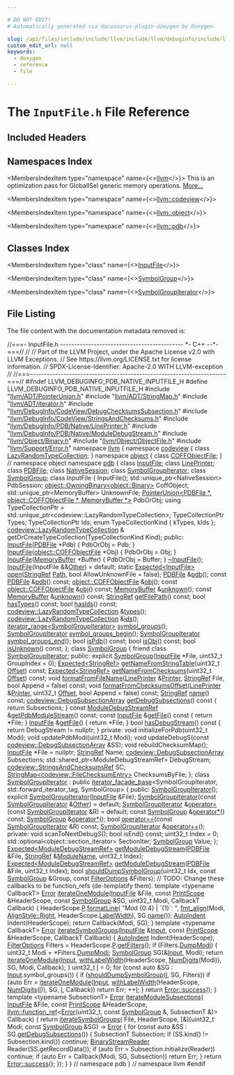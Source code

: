 ```yaml
---

# DO NOT EDIT!
# Automatically generated via docusaurus-plugin-doxygen by Doxygen.

slug: /api/files/include/include/llvm/include/llvm/debuginfo/include/llvm/debuginfo/pdb/include/llvm/debuginfo/pdb/native/inputfile-h
custom_edit_url: null
keywords:
  - doxygen
  - reference
  - file

---
```





# The `InputFile.h` File Reference

<DoxygenPage pluginConfig={pluginConfig}>



## Included Headers

<IncludesList>
<IncludesListItem
  filePath="llvm/ADT/PointerUnion.h"
  permalink="/docs/api/files/include/include/llvm/include/llvm/adt/pointerunion-h"
  isLocal="true" />
<IncludesListItem
  filePath="llvm/ADT/StringMap.h"
  permalink="/docs/api/files/include/include/llvm/include/llvm/adt/stringmap-h"
  isLocal="true" />
<IncludesListItem
  filePath="llvm/ADT/iterator.h"
  permalink="/docs/api/files/include/include/llvm/include/llvm/adt/iterator-h"
  isLocal="true" />
<IncludesListItem
  filePath="llvm/DebugInfo/CodeView/DebugChecksumsSubsection.h"
  permalink="/docs/api/files/include/include/llvm/include/llvm/debuginfo/include/llvm/debuginfo/codeview/debugchecksumssubsection-h"
  isLocal="true" />
<IncludesListItem
  filePath="llvm/DebugInfo/CodeView/StringsAndChecksums.h"
  permalink="/docs/api/files/include/include/llvm/include/llvm/debuginfo/include/llvm/debuginfo/codeview/stringsandchecksums-h"
  isLocal="true" />
<IncludesListItem
  filePath="llvm/DebugInfo/PDB/Native/LinePrinter.h"
  permalink="/docs/api/files/include/include/llvm/include/llvm/debuginfo/include/llvm/debuginfo/pdb/include/llvm/debuginfo/pdb/native/lineprinter-h"
  isLocal="true" />
<IncludesListItem
  filePath="llvm/DebugInfo/PDB/Native/ModuleDebugStream.h"
  permalink="/docs/api/files/include/include/llvm/include/llvm/debuginfo/include/llvm/debuginfo/pdb/include/llvm/debuginfo/pdb/native/moduledebugstream-h"
  isLocal="true" />
<IncludesListItem
  filePath="llvm/Object/Binary.h"
  permalink="/docs/api/files/include/include/llvm/include/llvm/object/binary-h"
  isLocal="true" />
<IncludesListItem
  filePath="llvm/Object/ObjectFile.h"
  permalink="/docs/api/files/include/include/llvm/include/llvm/object/objectfile-h"
  isLocal="true" />
<IncludesListItem
  filePath="llvm/Support/Error.h"
  permalink="/docs/api/files/include/include/llvm/include/llvm/support/error-h"
  isLocal="true" />
</IncludesList>

## Namespaces Index

<MembersIndex>

<MembersIndexItem
  type="namespace"
  name={<><a href="/docs/api/namespaces/llvm">llvm</a></>}>
This is an optimization pass for GlobalISel generic memory operations. <a href="/docs/api/namespaces/llvm/#details">More...</a>
</MembersIndexItem>

<MembersIndexItem
  type="namespace"
  name={<><a href="/docs/api/namespaces/llvm/codeview">llvm::codeview</a></>}>
</MembersIndexItem>

<MembersIndexItem
  type="namespace"
  name={<><a href="/docs/api/namespaces/llvm/object">llvm::object</a></>}>
</MembersIndexItem>

<MembersIndexItem
  type="namespace"
  name={<><a href="/docs/api/namespaces/llvm/pdb">llvm::pdb</a></>}>
</MembersIndexItem>

</MembersIndex>

## Classes Index

<MembersIndex>

<MembersIndexItem
  type="class"
  name={<><a href="/docs/api/classes/llvm/pdb/inputfile">InputFile</a></>}>
</MembersIndexItem>

<MembersIndexItem
  type="class"
  name={<><a href="/docs/api/classes/llvm/pdb/symbolgroup">SymbolGroup</a></>}>
</MembersIndexItem>

<MembersIndexItem
  type="class"
  name={<><a href="/docs/api/classes/llvm/pdb/symbolgroupiterator">SymbolGroupIterator</a></>}>
</MembersIndexItem>

</MembersIndex>


## File Listing

The file content with the documentation metadata removed is:

<ProgramListing>

<Link id="l00001" /><CodeLine lineNumber="1"><Highlight kind="comment">//===- InputFile.h -------------------------------------------- &#42;- C++ --&#42;-===//</Highlight><Highlight kind="normal"></Highlight></CodeLine>
<Link id="l00002" /><CodeLine lineNumber="2"><Highlight kind="normal"></Highlight><Highlight kind="comment">//</Highlight><Highlight kind="normal"></Highlight></CodeLine>
<Link id="l00003" /><CodeLine lineNumber="3"><Highlight kind="normal"></Highlight><Highlight kind="comment">// Part of the LLVM Project, under the Apache License v2.0 with LLVM Exceptions.</Highlight><Highlight kind="normal"></Highlight></CodeLine>
<Link id="l00004" /><CodeLine lineNumber="4"><Highlight kind="normal"></Highlight><Highlight kind="comment">// See https://llvm.org/LICENSE.txt for license information.</Highlight><Highlight kind="normal"></Highlight></CodeLine>
<Link id="l00005" /><CodeLine lineNumber="5"><Highlight kind="normal"></Highlight><Highlight kind="comment">// SPDX-License-Identifier: Apache-2.0 WITH LLVM-exception</Highlight><Highlight kind="normal"></Highlight></CodeLine>
<Link id="l00006" /><CodeLine lineNumber="6"><Highlight kind="normal"></Highlight><Highlight kind="comment">//</Highlight><Highlight kind="normal"></Highlight></CodeLine>
<Link id="l00007" /><CodeLine lineNumber="7"><Highlight kind="normal"></Highlight><Highlight kind="comment">//===----------------------------------------------------------------------===//</Highlight><Highlight kind="normal"></Highlight></CodeLine>
<Link id="l00008" /><CodeLine lineNumber="8"><Highlight kind="normal"></Highlight></CodeLine>
<Link id="l00009" /><CodeLine lineNumber="9"><Highlight kind="normal"></Highlight><Highlight kind="preprocessor">#ifndef LLVM&#95;DEBUGINFO&#95;PDB&#95;NATIVE&#95;INPUTFILE&#95;H</Highlight><Highlight kind="normal"></Highlight></CodeLine>
<Link id="l00010" /><CodeLine lineNumber="10"><Highlight kind="normal"></Highlight><Highlight kind="preprocessor">#define LLVM&#95;DEBUGINFO&#95;PDB&#95;NATIVE&#95;INPUTFILE&#95;H</Highlight><Highlight kind="normal"></Highlight></CodeLine>
<Link id="l00011" /><CodeLine lineNumber="11"><Highlight kind="normal"></Highlight></CodeLine>
<Link id="l00012" /><CodeLine lineNumber="12"><Highlight kind="normal"></Highlight><Highlight kind="preprocessor">#include &quot;<a href="/docs/api/files/include/include/llvm/include/llvm/adt/pointerunion-h">llvm/ADT/PointerUnion.h</a>&quot;</Highlight><Highlight kind="normal"></Highlight></CodeLine>
<Link id="l00013" /><CodeLine lineNumber="13"><Highlight kind="normal"></Highlight><Highlight kind="preprocessor">#include &quot;<a href="/docs/api/files/include/include/llvm/include/llvm/adt/stringmap-h">llvm/ADT/StringMap.h</a>&quot;</Highlight><Highlight kind="normal"></Highlight></CodeLine>
<Link id="l00014" /><CodeLine lineNumber="14"><Highlight kind="normal"></Highlight><Highlight kind="preprocessor">#include &quot;<a href="/docs/api/files/include/include/llvm/include/llvm/adt/iterator-h">llvm/ADT/iterator.h</a>&quot;</Highlight><Highlight kind="normal"></Highlight></CodeLine>
<Link id="l00015" /><CodeLine lineNumber="15"><Highlight kind="normal"></Highlight><Highlight kind="preprocessor">#include &quot;<a href="/docs/api/files/include/include/llvm/include/llvm/debuginfo/include/llvm/debuginfo/codeview/debugchecksumssubsection-h">llvm/DebugInfo/CodeView/DebugChecksumsSubsection.h</a>&quot;</Highlight><Highlight kind="normal"></Highlight></CodeLine>
<Link id="l00016" /><CodeLine lineNumber="16"><Highlight kind="normal"></Highlight><Highlight kind="preprocessor">#include &quot;<a href="/docs/api/files/include/include/llvm/include/llvm/debuginfo/include/llvm/debuginfo/codeview/stringsandchecksums-h">llvm/DebugInfo/CodeView/StringsAndChecksums.h</a>&quot;</Highlight><Highlight kind="normal"></Highlight></CodeLine>
<Link id="l00017" /><CodeLine lineNumber="17"><Highlight kind="normal"></Highlight><Highlight kind="preprocessor">#include &quot;<a href="/docs/api/files/include/include/llvm/include/llvm/debuginfo/include/llvm/debuginfo/pdb/include/llvm/debuginfo/pdb/native/lineprinter-h">llvm/DebugInfo/PDB/Native/LinePrinter.h</a>&quot;</Highlight><Highlight kind="normal"></Highlight></CodeLine>
<Link id="l00018" /><CodeLine lineNumber="18"><Highlight kind="normal"></Highlight><Highlight kind="preprocessor">#include &quot;<a href="/docs/api/files/include/include/llvm/include/llvm/debuginfo/include/llvm/debuginfo/pdb/include/llvm/debuginfo/pdb/native/moduledebugstream-h">llvm/DebugInfo/PDB/Native/ModuleDebugStream.h</a>&quot;</Highlight><Highlight kind="normal"></Highlight></CodeLine>
<Link id="l00019" /><CodeLine lineNumber="19"><Highlight kind="normal"></Highlight><Highlight kind="preprocessor">#include &quot;<a href="/docs/api/files/include/include/llvm/include/llvm/object/binary-h">llvm/Object/Binary.h</a>&quot;</Highlight><Highlight kind="normal"></Highlight></CodeLine>
<Link id="l00020" /><CodeLine lineNumber="20"><Highlight kind="normal"></Highlight><Highlight kind="preprocessor">#include &quot;<a href="/docs/api/files/include/include/llvm/include/llvm/object/objectfile-h">llvm/Object/ObjectFile.h</a>&quot;</Highlight><Highlight kind="normal"></Highlight></CodeLine>
<Link id="l00021" /><CodeLine lineNumber="21"><Highlight kind="normal"></Highlight><Highlight kind="preprocessor">#include &quot;<a href="/docs/api/files/include/include/llvm/include/llvm/support/error-h">llvm/Support/Error.h</a>&quot;</Highlight><Highlight kind="normal"></Highlight></CodeLine>
<Link id="l00022" /><CodeLine lineNumber="22"><Highlight kind="normal"></Highlight></CodeLine>
<Link id="l00023" /><CodeLine lineNumber="23"><Highlight kind="normal"></Highlight><Highlight kind="keyword">namespace </Highlight><Highlight kind="normal"><a href="/docs/api/namespaces/llvm">llvm</a> &#123;</Highlight></CodeLine>
<Link id="l00024" /><CodeLine lineNumber="24"><Highlight kind="normal"></Highlight><Highlight kind="keyword">namespace </Highlight><Highlight kind="normal"><a href="/docs/api/namespaces/llvm/codeview">codeview</a> &#123;</Highlight></CodeLine>
<Link id="l00025" /><CodeLine lineNumber="25"><Highlight kind="normal"></Highlight><Highlight kind="keyword">class </Highlight><Highlight kind="normal"><a href="/docs/api/classes/llvm/codeview/lazyrandomtypecollection">LazyRandomTypeCollection</a>;</Highlight></CodeLine>
<Link id="l00026" /><CodeLine lineNumber="26"><Highlight kind="normal">&#125;</Highlight></CodeLine>
<Link id="l00027" /><CodeLine lineNumber="27"><Highlight kind="normal"></Highlight><Highlight kind="keyword">namespace </Highlight><Highlight kind="normal"><a href="/docs/api/namespaces/llvm/object">object</a> &#123;</Highlight></CodeLine>
<Link id="l00028" /><CodeLine lineNumber="28"><Highlight kind="normal"></Highlight><Highlight kind="keyword">class </Highlight><Highlight kind="normal"><a href="/docs/api/classes/llvm/object/coffobjectfile">COFFObjectFile</a>;</Highlight></CodeLine>
<Link id="l00029" /><CodeLine lineNumber="29"><Highlight kind="normal">&#125; </Highlight><Highlight kind="comment">// namespace object</Highlight><Highlight kind="normal"></Highlight></CodeLine>
<Link id="l00030" /><CodeLine lineNumber="30"><Highlight kind="normal"></Highlight></CodeLine>
<Link id="l00031" /><CodeLine lineNumber="31"><Highlight kind="normal"></Highlight><Highlight kind="keyword">namespace </Highlight><Highlight kind="normal"><a href="/docs/api/namespaces/llvm/pdb">pdb</a> &#123;</Highlight></CodeLine>
<Link id="l00032" /><CodeLine lineNumber="32"><Highlight kind="normal"></Highlight><Highlight kind="keyword">class </Highlight><Highlight kind="normal"><a href="/docs/api/classes/llvm/pdb/inputfile">InputFile</a>;</Highlight></CodeLine>
<Link id="l00033" /><CodeLine lineNumber="33"><Highlight kind="normal"></Highlight><Highlight kind="keyword">class </Highlight><Highlight kind="normal"><a href="/docs/api/classes/llvm/pdb/lineprinter">LinePrinter</a>;</Highlight></CodeLine>
<Link id="l00034" /><CodeLine lineNumber="34"><Highlight kind="normal"></Highlight><Highlight kind="keyword">class </Highlight><Highlight kind="normal"><a href="/docs/api/classes/llvm/pdb/pdbfile">PDBFile</a>;</Highlight></CodeLine>
<Link id="l00035" /><CodeLine lineNumber="35"><Highlight kind="normal"></Highlight><Highlight kind="keyword">class </Highlight><Highlight kind="normal"><a href="/docs/api/classes/llvm/pdb/nativesession">NativeSession</a>;</Highlight></CodeLine>
<Link id="l00036" /><CodeLine lineNumber="36"><Highlight kind="normal"></Highlight><Highlight kind="keyword">class </Highlight><Highlight kind="normal"><a href="/docs/api/classes/llvm/pdb/symbolgroupiterator">SymbolGroupIterator</a>;</Highlight></CodeLine>
<Link id="l00037" /><CodeLine lineNumber="37"><Highlight kind="normal"></Highlight><Highlight kind="keyword">class </Highlight><Highlight kind="normal"><a href="/docs/api/classes/llvm/pdb/symbolgroup">SymbolGroup</a>;</Highlight></CodeLine>
<Link id="l00038" /><CodeLine lineNumber="38"><Highlight kind="normal"></Highlight></CodeLine>
<Link id="l00039" /><CodeLine lineNumber="39" lineLink="/docs/api/classes/llvm/pdb/inputfile"><Highlight kind="normal"></Highlight><Highlight kind="keyword">class </Highlight><Highlight kind="normal">InputFile &#123;</Highlight></CodeLine>
<Link id="l00040" /><CodeLine lineNumber="40"><Highlight kind="normal">  InputFile();</Highlight></CodeLine>
<Link id="l00041" /><CodeLine lineNumber="41"><Highlight kind="normal"></Highlight></CodeLine>
<Link id="l00042" /><CodeLine lineNumber="42"><Highlight kind="normal">  std::unique&#95;ptr&lt;NativeSession&gt; PdbSession;</Highlight></CodeLine>
<Link id="l00043" /><CodeLine lineNumber="43"><Highlight kind="normal">  <a href="/docs/api/classes/llvm/object/owningbinary">object::OwningBinary&lt;object::Binary&gt;</a> CoffObject;</Highlight></CodeLine>
<Link id="l00044" /><CodeLine lineNumber="44"><Highlight kind="normal">  std::unique&#95;ptr&lt;MemoryBuffer&gt; UnknownFile;</Highlight></CodeLine>
<Link id="l00045" /><CodeLine lineNumber="45"><Highlight kind="normal">  <a href="/docs/api/classes/llvm/pointerunion">PointerUnion&lt;PDBFile &#42;, object::COFFObjectFile &#42;, MemoryBuffer &#42;&gt;</a> PdbOrObj;</Highlight></CodeLine>
<Link id="l00046" /><CodeLine lineNumber="46"><Highlight kind="normal"></Highlight></CodeLine>
<Link id="l00047" /><CodeLine lineNumber="47"><Highlight kind="normal">  </Highlight><Highlight kind="keyword">using </Highlight><Highlight kind="normal">TypeCollectionPtr = std::unique&#95;ptr&lt;codeview::LazyRandomTypeCollection&gt;;</Highlight></CodeLine>
<Link id="l00048" /><CodeLine lineNumber="48"><Highlight kind="normal"></Highlight></CodeLine>
<Link id="l00049" /><CodeLine lineNumber="49"><Highlight kind="normal">  TypeCollectionPtr Types;</Highlight></CodeLine>
<Link id="l00050" /><CodeLine lineNumber="50"><Highlight kind="normal">  TypeCollectionPtr Ids;</Highlight></CodeLine>
<Link id="l00051" /><CodeLine lineNumber="51"><Highlight kind="normal"></Highlight></CodeLine>
<Link id="l00052" /><CodeLine lineNumber="52"><Highlight kind="normal">  </Highlight><Highlight kind="keyword">enum</Highlight><Highlight kind="normal"> TypeCollectionKind &#123; kTypes, kIds &#125;;</Highlight></CodeLine>
<Link id="l00053" /><CodeLine lineNumber="53"><Highlight kind="normal">  <a href="/docs/api/classes/llvm/codeview/lazyrandomtypecollection">codeview::LazyRandomTypeCollection</a> &amp;</Highlight></CodeLine>
<Link id="l00054" /><CodeLine lineNumber="54"><Highlight kind="normal">  getOrCreateTypeCollection(TypeCollectionKind Kind);</Highlight></CodeLine>
<Link id="l00055" /><CodeLine lineNumber="55"><Highlight kind="normal"></Highlight></CodeLine>
<Link id="l00056" /><CodeLine lineNumber="56"><Highlight kind="normal"></Highlight><Highlight kind="keyword">public</Highlight><Highlight kind="normal">:</Highlight></CodeLine>
<Link id="l00057" /><CodeLine lineNumber="57" lineLink="/docs/api/classes/llvm/pdb/inputfile/#a7d1296b9df1c11d4a017f99b16a10862"><Highlight kind="normal">  <a href="/docs/api/classes/llvm/pdb/inputfile/#a7d1296b9df1c11d4a017f99b16a10862">InputFile</a>(<a href="/docs/api/classes/llvm/pdb/pdbfile">PDBFile</a> &#42;Pdb) &#123; PdbOrObj = Pdb; &#125;</Highlight></CodeLine>
<Link id="l00058" /><CodeLine lineNumber="58" lineLink="/docs/api/classes/llvm/pdb/inputfile/#ad723fb9af2766365a41bbce279159caf"><Highlight kind="normal">  <a href="/docs/api/classes/llvm/pdb/inputfile/#ad723fb9af2766365a41bbce279159caf">InputFile</a>(<a href="/docs/api/classes/llvm/object/coffobjectfile">object::COFFObjectFile</a> &#42;Obj) &#123; PdbOrObj = Obj; &#125;</Highlight></CodeLine>
<Link id="l00059" /><CodeLine lineNumber="59" lineLink="/docs/api/classes/llvm/pdb/inputfile/#af3cde588b130941587f8e27bf4188f12"><Highlight kind="normal">  <a href="/docs/api/classes/llvm/pdb/inputfile/#af3cde588b130941587f8e27bf4188f12">InputFile</a>(<a href="/docs/api/classes/llvm/memorybuffer">MemoryBuffer</a> &#42;Buffer) &#123; PdbOrObj = Buffer; &#125;</Highlight></CodeLine>
<Link id="l00060" /><CodeLine lineNumber="60" lineLink="/docs/api/classes/llvm/pdb/inputfile/#a184a592debf38e724f5c709e0b8b4eac"><Highlight kind="normal">  <a href="/docs/api/classes/llvm/pdb/inputfile/#a184a592debf38e724f5c709e0b8b4eac">~InputFile</a>();</Highlight></CodeLine>
<Link id="l00061" /><CodeLine lineNumber="61" lineLink="/docs/api/classes/llvm/pdb/inputfile/#a2e5a6480420da3de257320c4154eef41"><Highlight kind="normal">  <a href="/docs/api/classes/llvm/pdb/inputfile/#a2e5a6480420da3de257320c4154eef41">InputFile</a>(InputFile &amp;&amp;<a href="/docs/api/namespaces/llvm/#a9eb4f5b98b70ee4fab9614ed58282c1fa6311ae17c1ee52b36e68aaf4ad066387">Other</a>) = </Highlight><Highlight kind="keywordflow">default</Highlight><Highlight kind="normal">;</Highlight></CodeLine>
<Link id="l00062" /><CodeLine lineNumber="62"><Highlight kind="normal"></Highlight></CodeLine>
<Link id="l00063" /><CodeLine lineNumber="63"><Highlight kind="normal">  </Highlight><Highlight kind="keyword">static</Highlight><Highlight kind="normal"> <a href="/docs/api/classes/llvm/expected">Expected&lt;InputFile&gt;</a> <a href="/docs/api/classes/llvm/pdb/inputfile/#a7b4528e86b5fa28d9fd927aa31a8fcd2">open</a>(<a href="/docs/api/classes/llvm/stringref">StringRef</a> <a href="/docs/api/namespaces/llvm/pdb/#ac10322dc19a928c2dbb83ec9689dc23caac70412e939d72a9234cdebb1af5867b">Path</a>,</Highlight></CodeLine>
<Link id="l00064" /><CodeLine lineNumber="64"><Highlight kind="normal">                                  </Highlight><Highlight kind="keywordtype">bool</Highlight><Highlight kind="normal"> AllowUnknownFile = </Highlight><Highlight kind="keyword">false</Highlight><Highlight kind="normal">);</Highlight></CodeLine>
<Link id="l00065" /><CodeLine lineNumber="65"><Highlight kind="normal"></Highlight></CodeLine>
<Link id="l00066" /><CodeLine lineNumber="66"><Highlight kind="normal">  <a href="/docs/api/classes/llvm/pdb/pdbfile">PDBFile</a> &amp;<a href="/docs/api/classes/llvm/pdb/inputfile/#ac26eb81073cbc59d73e7f84c5e2c2098">pdb</a>();</Highlight></CodeLine>
<Link id="l00067" /><CodeLine lineNumber="67"><Highlight kind="normal">  </Highlight><Highlight kind="keyword">const</Highlight><Highlight kind="normal"> <a href="/docs/api/classes/llvm/pdb/pdbfile">PDBFile</a> &amp;<a href="/docs/api/classes/llvm/pdb/inputfile/#ac26eb81073cbc59d73e7f84c5e2c2098">pdb</a>() </Highlight><Highlight kind="keyword">const</Highlight><Highlight kind="normal">;</Highlight></CodeLine>
<Link id="l00068" /><CodeLine lineNumber="68"><Highlight kind="normal">  <a href="/docs/api/classes/llvm/object/coffobjectfile">object::COFFObjectFile</a> &amp;<a href="/docs/api/classes/llvm/pdb/inputfile/#af6c5e8171a2188f3a99acf2165e176b7">obj</a>();</Highlight></CodeLine>
<Link id="l00069" /><CodeLine lineNumber="69"><Highlight kind="normal">  </Highlight><Highlight kind="keyword">const</Highlight><Highlight kind="normal"> <a href="/docs/api/classes/llvm/object/coffobjectfile">object::COFFObjectFile</a> &amp;<a href="/docs/api/classes/llvm/pdb/inputfile/#af6c5e8171a2188f3a99acf2165e176b7">obj</a>() </Highlight><Highlight kind="keyword">const</Highlight><Highlight kind="normal">;</Highlight></CodeLine>
<Link id="l00070" /><CodeLine lineNumber="70"><Highlight kind="normal">  <a href="/docs/api/classes/llvm/memorybuffer">MemoryBuffer</a> &amp;<a href="/docs/api/classes/llvm/pdb/inputfile/#a10ae4c10e18575b11d8642d8f8c7e7d3">unknown</a>();</Highlight></CodeLine>
<Link id="l00071" /><CodeLine lineNumber="71"><Highlight kind="normal">  </Highlight><Highlight kind="keyword">const</Highlight><Highlight kind="normal"> <a href="/docs/api/classes/llvm/memorybuffer">MemoryBuffer</a> &amp;<a href="/docs/api/classes/llvm/pdb/inputfile/#a10ae4c10e18575b11d8642d8f8c7e7d3">unknown</a>() </Highlight><Highlight kind="keyword">const</Highlight><Highlight kind="normal">;</Highlight></CodeLine>
<Link id="l00072" /><CodeLine lineNumber="72"><Highlight kind="normal"></Highlight></CodeLine>
<Link id="l00073" /><CodeLine lineNumber="73"><Highlight kind="normal">  <a href="/docs/api/classes/llvm/stringref">StringRef</a> <a href="/docs/api/classes/llvm/pdb/inputfile/#a60467929ca4e3dfc265b6c462adbd83c">getFilePath</a>() </Highlight><Highlight kind="keyword">const</Highlight><Highlight kind="normal">;</Highlight></CodeLine>
<Link id="l00074" /><CodeLine lineNumber="74"><Highlight kind="normal"></Highlight></CodeLine>
<Link id="l00075" /><CodeLine lineNumber="75"><Highlight kind="normal">  </Highlight><Highlight kind="keywordtype">bool</Highlight><Highlight kind="normal"> <a href="/docs/api/classes/llvm/pdb/inputfile/#ae28e8accd8d7e3b0572dc324db8116c7">hasTypes</a>() </Highlight><Highlight kind="keyword">const</Highlight><Highlight kind="normal">;</Highlight></CodeLine>
<Link id="l00076" /><CodeLine lineNumber="76"><Highlight kind="normal">  </Highlight><Highlight kind="keywordtype">bool</Highlight><Highlight kind="normal"> <a href="/docs/api/classes/llvm/pdb/inputfile/#a0225a0fbfa88f6496bed3ad2fab6ccc5">hasIds</a>() </Highlight><Highlight kind="keyword">const</Highlight><Highlight kind="normal">;</Highlight></CodeLine>
<Link id="l00077" /><CodeLine lineNumber="77"><Highlight kind="normal"></Highlight></CodeLine>
<Link id="l00078" /><CodeLine lineNumber="78"><Highlight kind="normal">  <a href="/docs/api/classes/llvm/codeview/lazyrandomtypecollection">codeview::LazyRandomTypeCollection</a> &amp;<a href="/docs/api/classes/llvm/pdb/inputfile/#a6ef1d748244e523f0b1d8f8cc773b682">types</a>();</Highlight></CodeLine>
<Link id="l00079" /><CodeLine lineNumber="79"><Highlight kind="normal">  <a href="/docs/api/classes/llvm/codeview/lazyrandomtypecollection">codeview::LazyRandomTypeCollection</a> &amp;<a href="/docs/api/classes/llvm/pdb/inputfile/#aeb627366fe37459bfc080139f5f456ca">ids</a>();</Highlight></CodeLine>
<Link id="l00080" /><CodeLine lineNumber="80"><Highlight kind="normal"></Highlight></CodeLine>
<Link id="l00081" /><CodeLine lineNumber="81"><Highlight kind="normal">  <a href="/docs/api/classes/llvm/iterator-range">iterator&#95;range&lt;SymbolGroupIterator&gt;</a> <a href="/docs/api/classes/llvm/pdb/inputfile/#a269718808ab8194dba480030c91b2bec">symbol&#95;groups</a>();</Highlight></CodeLine>
<Link id="l00082" /><CodeLine lineNumber="82"><Highlight kind="normal">  <a href="/docs/api/classes/llvm/pdb/symbolgroupiterator">SymbolGroupIterator</a> <a href="/docs/api/classes/llvm/pdb/inputfile/#a1959dd37c201eb556a08e90f721c2b94">symbol&#95;groups&#95;begin</a>();</Highlight></CodeLine>
<Link id="l00083" /><CodeLine lineNumber="83"><Highlight kind="normal">  <a href="/docs/api/classes/llvm/pdb/symbolgroupiterator">SymbolGroupIterator</a> <a href="/docs/api/classes/llvm/pdb/inputfile/#a92382cd0585c36bba6489ac6e87ede9e">symbol&#95;groups&#95;end</a>();</Highlight></CodeLine>
<Link id="l00084" /><CodeLine lineNumber="84"><Highlight kind="normal"></Highlight></CodeLine>
<Link id="l00085" /><CodeLine lineNumber="85"><Highlight kind="normal">  </Highlight><Highlight kind="keywordtype">bool</Highlight><Highlight kind="normal"> <a href="/docs/api/classes/llvm/pdb/inputfile/#afb61ce43ce867fa926f858bd2186b8d4">isPdb</a>() </Highlight><Highlight kind="keyword">const</Highlight><Highlight kind="normal">;</Highlight></CodeLine>
<Link id="l00086" /><CodeLine lineNumber="86"><Highlight kind="normal">  </Highlight><Highlight kind="keywordtype">bool</Highlight><Highlight kind="normal"> <a href="/docs/api/classes/llvm/pdb/inputfile/#af7bba3b48f4993b2cfa2b7bdc885c018">isObj</a>() </Highlight><Highlight kind="keyword">const</Highlight><Highlight kind="normal">;</Highlight></CodeLine>
<Link id="l00087" /><CodeLine lineNumber="87"><Highlight kind="normal">  </Highlight><Highlight kind="keywordtype">bool</Highlight><Highlight kind="normal"> <a href="/docs/api/classes/llvm/pdb/inputfile/#ac19b8da1d109d33d580958f5ced4e21e">isUnknown</a>() </Highlight><Highlight kind="keyword">const</Highlight><Highlight kind="normal">;</Highlight></CodeLine>
<Link id="l00088" /><CodeLine lineNumber="88"><Highlight kind="normal">&#125;;</Highlight></CodeLine>
<Link id="l00089" /><CodeLine lineNumber="89"><Highlight kind="normal"></Highlight></CodeLine>
<Link id="l00090" /><CodeLine lineNumber="90" lineLink="/docs/api/classes/llvm/pdb/symbolgroup"><Highlight kind="normal"></Highlight><Highlight kind="keyword">class </Highlight><Highlight kind="normal"><a href="/docs/api/classes/llvm/pdb/symbolgroup/#a5300c6cf878888b6813adb2ca920f16a">SymbolGroup</a> &#123;</Highlight></CodeLine>
<Link id="l00091" /><CodeLine lineNumber="91" lineLink="/docs/api/classes/llvm/pdb/symbolgroup/#aa0b9d665e343bc839dab14961670fcc1"><Highlight kind="normal">  </Highlight><Highlight kind="keyword">friend</Highlight><Highlight kind="normal"> </Highlight><Highlight kind="keyword">class </Highlight><Highlight kind="normal"><a href="/docs/api/classes/llvm/pdb/symbolgroup/#aa0b9d665e343bc839dab14961670fcc1">SymbolGroupIterator</a>;</Highlight></CodeLine>
<Link id="l00092" /><CodeLine lineNumber="92"><Highlight kind="normal"></Highlight></CodeLine>
<Link id="l00093" /><CodeLine lineNumber="93"><Highlight kind="normal"></Highlight><Highlight kind="keyword">public</Highlight><Highlight kind="normal">:</Highlight></CodeLine>
<Link id="l00094" /><CodeLine lineNumber="94"><Highlight kind="normal">  </Highlight><Highlight kind="keyword">explicit</Highlight><Highlight kind="normal"> <a href="/docs/api/classes/llvm/pdb/symbolgroup/#a5300c6cf878888b6813adb2ca920f16a">SymbolGroup</a>(<a href="/docs/api/classes/llvm/pdb/inputfile">InputFile</a> &#42;File, uint32&#95;t GroupIndex = 0);</Highlight></CodeLine>
<Link id="l00095" /><CodeLine lineNumber="95"><Highlight kind="normal"></Highlight></CodeLine>
<Link id="l00096" /><CodeLine lineNumber="96"><Highlight kind="normal">  <a href="/docs/api/classes/llvm/expected">Expected&lt;StringRef&gt;</a> <a href="/docs/api/classes/llvm/pdb/symbolgroup/#a0c7171b4a0944eaf0da965d365dc0b43">getNameFromStringTable</a>(uint32&#95;t <a href="/docs/api/namespaces/llvm/pdb/#ac10322dc19a928c2dbb83ec9689dc23cadfd0a82c4bf37b1e90b690a22a20692e">Offset</a>) </Highlight><Highlight kind="keyword">const</Highlight><Highlight kind="normal">;</Highlight></CodeLine>
<Link id="l00097" /><CodeLine lineNumber="97"><Highlight kind="normal">  <a href="/docs/api/classes/llvm/expected">Expected&lt;StringRef&gt;</a> <a href="/docs/api/classes/llvm/pdb/symbolgroup/#a0641914d4272ec2c53ccc4a803f55cbe">getNameFromChecksums</a>(uint32&#95;t <a href="/docs/api/namespaces/llvm/pdb/#ac10322dc19a928c2dbb83ec9689dc23cadfd0a82c4bf37b1e90b690a22a20692e">Offset</a>) </Highlight><Highlight kind="keyword">const</Highlight><Highlight kind="normal">;</Highlight></CodeLine>
<Link id="l00098" /><CodeLine lineNumber="98"><Highlight kind="normal"></Highlight></CodeLine>
<Link id="l00099" /><CodeLine lineNumber="99"><Highlight kind="normal">  </Highlight><Highlight kind="keywordtype">void</Highlight><Highlight kind="normal"> <a href="/docs/api/classes/llvm/pdb/symbolgroup/#a6eff6e72f9b8cf2cdc35119572635103">formatFromFileName</a>(<a href="/docs/api/classes/llvm/pdb/lineprinter">LinePrinter</a> &amp;<a href="/docs/api/files/lib/lib/target/lib/target/directx/dxilprettyprinter-cpp/#aa60cf1897c36e79b878a6f3c6300cfba">Printer</a>, <a href="/docs/api/classes/llvm/stringref">StringRef</a> File,</Highlight></CodeLine>
<Link id="l00100" /><CodeLine lineNumber="100"><Highlight kind="normal">                          </Highlight><Highlight kind="keywordtype">bool</Highlight><Highlight kind="normal"> Append = </Highlight><Highlight kind="keyword">false</Highlight><Highlight kind="normal">) </Highlight><Highlight kind="keyword">const</Highlight><Highlight kind="normal">;</Highlight></CodeLine>
<Link id="l00101" /><CodeLine lineNumber="101"><Highlight kind="normal"></Highlight></CodeLine>
<Link id="l00102" /><CodeLine lineNumber="102"><Highlight kind="normal">  </Highlight><Highlight kind="keywordtype">void</Highlight><Highlight kind="normal"> <a href="/docs/api/classes/llvm/pdb/symbolgroup/#aa42da7db0106042194a64a1b57f07951">formatFromChecksumsOffset</a>(<a href="/docs/api/classes/llvm/pdb/lineprinter">LinePrinter</a> &amp;<a href="/docs/api/files/lib/lib/target/lib/target/directx/dxilprettyprinter-cpp/#aa60cf1897c36e79b878a6f3c6300cfba">Printer</a>, uint32&#95;t <a href="/docs/api/namespaces/llvm/pdb/#ac10322dc19a928c2dbb83ec9689dc23cadfd0a82c4bf37b1e90b690a22a20692e">Offset</a>,</Highlight></CodeLine>
<Link id="l00103" /><CodeLine lineNumber="103"><Highlight kind="normal">                                 </Highlight><Highlight kind="keywordtype">bool</Highlight><Highlight kind="normal"> Append = </Highlight><Highlight kind="keyword">false</Highlight><Highlight kind="normal">) </Highlight><Highlight kind="keyword">const</Highlight><Highlight kind="normal">;</Highlight></CodeLine>
<Link id="l00104" /><CodeLine lineNumber="104"><Highlight kind="normal"></Highlight></CodeLine>
<Link id="l00105" /><CodeLine lineNumber="105"><Highlight kind="normal">  <a href="/docs/api/classes/llvm/stringref">StringRef</a> <a href="/docs/api/classes/llvm/pdb/symbolgroup/#ab35a850efe7a3bbe7e99679d25ac87ce">name</a>() </Highlight><Highlight kind="keyword">const</Highlight><Highlight kind="normal">;</Highlight></CodeLine>
<Link id="l00106" /><CodeLine lineNumber="106"><Highlight kind="normal"></Highlight></CodeLine>
<Link id="l00107" /><CodeLine lineNumber="107" lineLink="/docs/api/classes/llvm/pdb/symbolgroup/#ab0053c819c74f9d1e514d835b32616a2"><Highlight kind="normal">  <a href="/docs/api/namespaces/llvm/codeview/#ab0c1338d371f280ddd1865282e972fd8">codeview::DebugSubsectionArray</a> <a href="/docs/api/classes/llvm/pdb/symbolgroup/#ab0053c819c74f9d1e514d835b32616a2">getDebugSubsections</a>()</Highlight><Highlight kind="keyword"> const </Highlight><Highlight kind="normal">&#123;</Highlight></CodeLine>
<Link id="l00108" /><CodeLine lineNumber="108"><Highlight kind="normal">    </Highlight><Highlight kind="keywordflow">return</Highlight><Highlight kind="normal"> Subsections;</Highlight></CodeLine>
<Link id="l00109" /><CodeLine lineNumber="109"><Highlight kind="normal">  &#125;</Highlight></CodeLine>
<Link id="l00110" /><CodeLine lineNumber="110"><Highlight kind="normal">  </Highlight><Highlight kind="keyword">const</Highlight><Highlight kind="normal"> <a href="/docs/api/classes/llvm/pdb/moduledebugstreamref">ModuleDebugStreamRef</a> &amp;<a href="/docs/api/classes/llvm/pdb/symbolgroup/#a97e56229aef83963caeb273dd134913e">getPdbModuleStream</a>() </Highlight><Highlight kind="keyword">const</Highlight><Highlight kind="normal">;</Highlight></CodeLine>
<Link id="l00111" /><CodeLine lineNumber="111"><Highlight kind="normal"></Highlight></CodeLine>
<Link id="l00112" /><CodeLine lineNumber="112" lineLink="/docs/api/classes/llvm/pdb/symbolgroup/#adb5d764ddf6f87669ba53528ab3e58a1"><Highlight kind="normal">  </Highlight><Highlight kind="keyword">const</Highlight><Highlight kind="normal"> <a href="/docs/api/classes/llvm/pdb/inputfile">InputFile</a> &amp;<a href="/docs/api/classes/llvm/pdb/symbolgroup/#adb5d764ddf6f87669ba53528ab3e58a1">getFile</a>()</Highlight><Highlight kind="keyword"> const </Highlight><Highlight kind="normal">&#123; </Highlight><Highlight kind="keywordflow">return</Highlight><Highlight kind="normal"> &#42;File; &#125;</Highlight></CodeLine>
<Link id="l00113" /><CodeLine lineNumber="113" lineLink="/docs/api/classes/llvm/pdb/symbolgroup/#af555f11f447819363551641487134c77"><Highlight kind="normal">  <a href="/docs/api/classes/llvm/pdb/inputfile">InputFile</a> &amp;<a href="/docs/api/classes/llvm/pdb/symbolgroup/#af555f11f447819363551641487134c77">getFile</a>() &#123; </Highlight><Highlight kind="keywordflow">return</Highlight><Highlight kind="normal"> &#42;File; &#125;</Highlight></CodeLine>
<Link id="l00114" /><CodeLine lineNumber="114"><Highlight kind="normal"></Highlight></CodeLine>
<Link id="l00115" /><CodeLine lineNumber="115" lineLink="/docs/api/classes/llvm/pdb/symbolgroup/#ac0894c2654afea2f0d1e12d6feb531ff"><Highlight kind="normal">  </Highlight><Highlight kind="keywordtype">bool</Highlight><Highlight kind="normal"> <a href="/docs/api/classes/llvm/pdb/symbolgroup/#ac0894c2654afea2f0d1e12d6feb531ff">hasDebugStream</a>()</Highlight><Highlight kind="keyword"> const </Highlight><Highlight kind="normal">&#123; </Highlight><Highlight kind="keywordflow">return</Highlight><Highlight kind="normal"> DebugStream != </Highlight><Highlight kind="keyword">nullptr</Highlight><Highlight kind="normal">; &#125;</Highlight></CodeLine>
<Link id="l00116" /><CodeLine lineNumber="116"><Highlight kind="normal"></Highlight></CodeLine>
<Link id="l00117" /><CodeLine lineNumber="117"><Highlight kind="normal"></Highlight><Highlight kind="keyword">private</Highlight><Highlight kind="normal">:</Highlight></CodeLine>
<Link id="l00118" /><CodeLine lineNumber="118"><Highlight kind="normal">  </Highlight><Highlight kind="keywordtype">void</Highlight><Highlight kind="normal"> initializeForPdb(uint32&#95;t Modi);</Highlight></CodeLine>
<Link id="l00119" /><CodeLine lineNumber="119"><Highlight kind="normal">  </Highlight><Highlight kind="keywordtype">void</Highlight><Highlight kind="normal"> updatePdbModi(uint32&#95;t Modi);</Highlight></CodeLine>
<Link id="l00120" /><CodeLine lineNumber="120"><Highlight kind="normal">  </Highlight><Highlight kind="keywordtype">void</Highlight><Highlight kind="normal"> updateDebugS(</Highlight><Highlight kind="keyword">const</Highlight><Highlight kind="normal"> <a href="/docs/api/namespaces/llvm/codeview/#ab0c1338d371f280ddd1865282e972fd8">codeview::DebugSubsectionArray</a> &amp;SS);</Highlight></CodeLine>
<Link id="l00121" /><CodeLine lineNumber="121"><Highlight kind="normal"></Highlight></CodeLine>
<Link id="l00122" /><CodeLine lineNumber="122"><Highlight kind="normal">  </Highlight><Highlight kind="keywordtype">void</Highlight><Highlight kind="normal"> rebuildChecksumMap();</Highlight></CodeLine>
<Link id="l00123" /><CodeLine lineNumber="123"><Highlight kind="normal">  <a href="/docs/api/classes/llvm/pdb/inputfile">InputFile</a> &#42;File = </Highlight><Highlight kind="keyword">nullptr</Highlight><Highlight kind="normal">;</Highlight></CodeLine>
<Link id="l00124" /><CodeLine lineNumber="124"><Highlight kind="normal">  <a href="/docs/api/classes/llvm/stringref">StringRef</a> Name;</Highlight></CodeLine>
<Link id="l00125" /><CodeLine lineNumber="125"><Highlight kind="normal">  <a href="/docs/api/namespaces/llvm/codeview/#ab0c1338d371f280ddd1865282e972fd8">codeview::DebugSubsectionArray</a> Subsections;</Highlight></CodeLine>
<Link id="l00126" /><CodeLine lineNumber="126"><Highlight kind="normal">  std::shared&#95;ptr&lt;ModuleDebugStreamRef&gt; DebugStream;</Highlight></CodeLine>
<Link id="l00127" /><CodeLine lineNumber="127"><Highlight kind="normal">  <a href="/docs/api/classes/llvm/codeview/stringsandchecksumsref">codeview::StringsAndChecksumsRef</a> SC;</Highlight></CodeLine>
<Link id="l00128" /><CodeLine lineNumber="128"><Highlight kind="normal">  <a href="/docs/api/classes/llvm/stringmap">StringMap&lt;codeview::FileChecksumEntry&gt;</a> ChecksumsByFile;</Highlight></CodeLine>
<Link id="l00129" /><CodeLine lineNumber="129"><Highlight kind="normal">&#125;;</Highlight></CodeLine>
<Link id="l00130" /><CodeLine lineNumber="130"><Highlight kind="normal"></Highlight></CodeLine>
<Link id="l00131" /><CodeLine lineNumber="131" lineLink="/docs/api/classes/llvm/pdb/symbolgroupiterator"><Highlight kind="normal"></Highlight><Highlight kind="keyword">class </Highlight><Highlight kind="normal"><a href="/docs/api/classes/llvm/pdb/symbolgroupiterator/#a873b83643c6959e5493605b972b90f38">SymbolGroupIterator</a></Highlight></CodeLine>
<Link id="l00132" /><CodeLine lineNumber="132"><Highlight kind="normal">    : </Highlight><Highlight kind="keyword">public</Highlight><Highlight kind="normal"> <a href="/docs/api/classes/llvm/iterator-facade-base">iterator&#95;facade&#95;base</a>&lt;SymbolGroupIterator,</Highlight></CodeLine>
<Link id="l00133" /><CodeLine lineNumber="133"><Highlight kind="normal">                                  std::forward&#95;iterator&#95;tag, SymbolGroup&gt; &#123;</Highlight></CodeLine>
<Link id="l00134" /><CodeLine lineNumber="134"><Highlight kind="normal"></Highlight><Highlight kind="keyword">public</Highlight><Highlight kind="normal">:</Highlight></CodeLine>
<Link id="l00135" /><CodeLine lineNumber="135"><Highlight kind="normal">  <a href="/docs/api/classes/llvm/pdb/symbolgroupiterator/#a873b83643c6959e5493605b972b90f38">SymbolGroupIterator</a>();</Highlight></CodeLine>
<Link id="l00136" /><CodeLine lineNumber="136"><Highlight kind="normal">  </Highlight><Highlight kind="keyword">explicit</Highlight><Highlight kind="normal"> <a href="/docs/api/classes/llvm/pdb/symbolgroupiterator/#a873b83643c6959e5493605b972b90f38">SymbolGroupIterator</a>(<a href="/docs/api/classes/llvm/pdb/inputfile">InputFile</a> &amp;File);</Highlight></CodeLine>
<Link id="l00137" /><CodeLine lineNumber="137" lineLink="/docs/api/classes/llvm/pdb/symbolgroupiterator/#a6a4db838e815fd2680f148dc4a45c636"><Highlight kind="normal">  <a href="/docs/api/classes/llvm/pdb/symbolgroupiterator/#a6a4db838e815fd2680f148dc4a45c636">SymbolGroupIterator</a>(</Highlight><Highlight kind="keyword">const</Highlight><Highlight kind="normal"> <a href="/docs/api/classes/llvm/pdb/symbolgroupiterator/#a873b83643c6959e5493605b972b90f38">SymbolGroupIterator</a> &amp;<a href="/docs/api/namespaces/llvm/#a9eb4f5b98b70ee4fab9614ed58282c1fa6311ae17c1ee52b36e68aaf4ad066387">Other</a>) = </Highlight><Highlight kind="keywordflow">default</Highlight><Highlight kind="normal">;</Highlight></CodeLine>
<Link id="l00138" /><CodeLine lineNumber="138" lineLink="/docs/api/classes/llvm/pdb/symbolgroupiterator/#a7e335444f72184a22ca23d754caf38da"><Highlight kind="normal">  <a href="/docs/api/classes/llvm/pdb/symbolgroupiterator/#a873b83643c6959e5493605b972b90f38">SymbolGroupIterator</a> &amp;<a href="/docs/api/classes/llvm/pdb/symbolgroupiterator/#a7e335444f72184a22ca23d754caf38da">operator=</a>(</Highlight><Highlight kind="keyword">const</Highlight><Highlight kind="normal"> <a href="/docs/api/classes/llvm/pdb/symbolgroupiterator/#a873b83643c6959e5493605b972b90f38">SymbolGroupIterator</a> &amp;R) = </Highlight><Highlight kind="keywordflow">default</Highlight><Highlight kind="normal">;</Highlight></CodeLine>
<Link id="l00139" /><CodeLine lineNumber="139"><Highlight kind="normal"></Highlight></CodeLine>
<Link id="l00140" /><CodeLine lineNumber="140"><Highlight kind="normal">  </Highlight><Highlight kind="keyword">const</Highlight><Highlight kind="normal"> <a href="/docs/api/classes/llvm/pdb/symbolgroup">SymbolGroup</a> &amp;<a href="/docs/api/classes/llvm/pdb/symbolgroupiterator/#a6bf51196b113c3607cdcf2039fdd9b53">operator&#42;</a>() </Highlight><Highlight kind="keyword">const</Highlight><Highlight kind="normal">;</Highlight></CodeLine>
<Link id="l00141" /><CodeLine lineNumber="141"><Highlight kind="normal">  <a href="/docs/api/classes/llvm/pdb/symbolgroup">SymbolGroup</a> &amp;<a href="/docs/api/classes/llvm/pdb/symbolgroupiterator/#a6bf51196b113c3607cdcf2039fdd9b53">operator&#42;</a>();</Highlight></CodeLine>
<Link id="l00142" /><CodeLine lineNumber="142"><Highlight kind="normal"></Highlight></CodeLine>
<Link id="l00143" /><CodeLine lineNumber="143"><Highlight kind="normal">  </Highlight><Highlight kind="keywordtype">bool</Highlight><Highlight kind="normal"> <a href="/docs/api/classes/llvm/pdb/symbolgroupiterator/#aacff578bc4326bf5df6e80ecbbda9694">operator==</a>(</Highlight><Highlight kind="keyword">const</Highlight><Highlight kind="normal"> <a href="/docs/api/classes/llvm/pdb/symbolgroupiterator/#a873b83643c6959e5493605b972b90f38">SymbolGroupIterator</a> &amp;R) </Highlight><Highlight kind="keyword">const</Highlight><Highlight kind="normal">;</Highlight></CodeLine>
<Link id="l00144" /><CodeLine lineNumber="144"><Highlight kind="normal">  <a href="/docs/api/classes/llvm/pdb/symbolgroupiterator/#a873b83643c6959e5493605b972b90f38">SymbolGroupIterator</a> &amp;<a href="/docs/api/classes/llvm/pdb/symbolgroupiterator/#a0cedd3e02406fa25e7d0aa101063f768">operator++</a>();</Highlight></CodeLine>
<Link id="l00145" /><CodeLine lineNumber="145"><Highlight kind="normal"></Highlight></CodeLine>
<Link id="l00146" /><CodeLine lineNumber="146"><Highlight kind="normal"></Highlight><Highlight kind="keyword">private</Highlight><Highlight kind="normal">:</Highlight></CodeLine>
<Link id="l00147" /><CodeLine lineNumber="147"><Highlight kind="normal">  </Highlight><Highlight kind="keywordtype">void</Highlight><Highlight kind="normal"> scanToNextDebugS();</Highlight></CodeLine>
<Link id="l00148" /><CodeLine lineNumber="148"><Highlight kind="normal">  </Highlight><Highlight kind="keywordtype">bool</Highlight><Highlight kind="normal"> isEnd() </Highlight><Highlight kind="keyword">const</Highlight><Highlight kind="normal">;</Highlight></CodeLine>
<Link id="l00149" /><CodeLine lineNumber="149"><Highlight kind="normal"></Highlight></CodeLine>
<Link id="l00150" /><CodeLine lineNumber="150"><Highlight kind="normal">  uint32&#95;t Index = 0;</Highlight></CodeLine>
<Link id="l00151" /><CodeLine lineNumber="151"><Highlight kind="normal">  std::optional&lt;object::section&#95;iterator&gt; SectionIter;</Highlight></CodeLine>
<Link id="l00152" /><CodeLine lineNumber="152"><Highlight kind="normal">  <a href="/docs/api/classes/llvm/pdb/symbolgroup">SymbolGroup</a> Value;</Highlight></CodeLine>
<Link id="l00153" /><CodeLine lineNumber="153"><Highlight kind="normal">&#125;;</Highlight></CodeLine>
<Link id="l00154" /><CodeLine lineNumber="154"><Highlight kind="normal"></Highlight></CodeLine>
<Link id="l00155" /><CodeLine lineNumber="155"><Highlight kind="normal"><a href="/docs/api/classes/llvm/expected">Expected&lt;ModuleDebugStreamRef&gt;</a></Highlight></CodeLine>
<Link id="l00156" /><CodeLine lineNumber="156"><Highlight kind="normal"><a href="/docs/api/namespaces/llvm/pdb/#a4ea0a9908bf44e213edb07fb04ab0240">getModuleDebugStream</a>(<a href="/docs/api/classes/llvm/pdb/pdbfile">PDBFile</a> &amp;File, <a href="/docs/api/classes/llvm/stringref">StringRef</a> &amp;<a href="/docs/api/structs/modulename">ModuleName</a>, uint32&#95;t Index);</Highlight></CodeLine>
<Link id="l00157" /><CodeLine lineNumber="157"><Highlight kind="normal"><a href="/docs/api/classes/llvm/expected">Expected&lt;ModuleDebugStreamRef&gt;</a> <a href="/docs/api/namespaces/llvm/pdb/#a4ea0a9908bf44e213edb07fb04ab0240">getModuleDebugStream</a>(<a href="/docs/api/classes/llvm/pdb/pdbfile">PDBFile</a> &amp;File,</Highlight></CodeLine>
<Link id="l00158" /><CodeLine lineNumber="158"><Highlight kind="normal">                                                    uint32&#95;t Index);</Highlight></CodeLine>
<Link id="l00159" /><CodeLine lineNumber="159"><Highlight kind="normal"></Highlight></CodeLine>
<Link id="l00160" /><CodeLine lineNumber="160"><Highlight kind="normal"></Highlight><Highlight kind="keywordtype">bool</Highlight><Highlight kind="normal"> <a href="/docs/api/namespaces/llvm/pdb/#a094c0a53fa6448391363b546822e52fe">shouldDumpSymbolGroup</a>(uint32&#95;t Idx, </Highlight><Highlight kind="keyword">const</Highlight><Highlight kind="normal"> <a href="/docs/api/classes/llvm/pdb/symbolgroup">SymbolGroup</a> &amp;Group,</Highlight></CodeLine>
<Link id="l00161" /><CodeLine lineNumber="161"><Highlight kind="normal">                           </Highlight><Highlight kind="keyword">const</Highlight><Highlight kind="normal"> <a href="/docs/api/structs/filteroptions">FilterOptions</a> &amp;Filters);</Highlight></CodeLine>
<Link id="l00162" /><CodeLine lineNumber="162"><Highlight kind="normal"></Highlight></CodeLine>
<Link id="l00163" /><CodeLine lineNumber="163"><Highlight kind="normal"></Highlight><Highlight kind="comment">// TODO: Change these callbacks to be function&#95;refs (de-templatify them).</Highlight><Highlight kind="normal"></Highlight></CodeLine>
<Link id="l00164" /><CodeLine lineNumber="164"><Highlight kind="normal"></Highlight><Highlight kind="keyword">template</Highlight><Highlight kind="normal"> &lt;</Highlight><Highlight kind="keyword">typename</Highlight><Highlight kind="normal"> CallbackT&gt;</Highlight></CodeLine>
<Link id="l00165" /><CodeLine lineNumber="165" lineLink="/docs/api/namespaces/llvm/pdb/#ae899eb6a16408a064bb05710df807135"><Highlight kind="normal"><a href="/docs/api/classes/llvm/error">Error</a> <a href="/docs/api/namespaces/llvm/pdb/#ae899eb6a16408a064bb05710df807135">iterateOneModule</a>(<a href="/docs/api/classes/llvm/pdb/inputfile">InputFile</a> &amp;File, </Highlight><Highlight kind="keyword">const</Highlight><Highlight kind="normal"> <a href="/docs/api/structs/llvm/pdb/printscope">PrintScope</a> &amp;HeaderScope,</Highlight></CodeLine>
<Link id="l00166" /><CodeLine lineNumber="166"><Highlight kind="normal">                       </Highlight><Highlight kind="keyword">const</Highlight><Highlight kind="normal"> <a href="/docs/api/classes/llvm/pdb/symbolgroup">SymbolGroup</a> &amp;SG, uint32&#95;t Modi,</Highlight></CodeLine>
<Link id="l00167" /><CodeLine lineNumber="167"><Highlight kind="normal">                       CallbackT Callback) &#123;</Highlight></CodeLine>
<Link id="l00168" /><CodeLine lineNumber="168"><Highlight kind="normal">  HeaderScope.<a href="/docs/api/structs/llvm/pdb/printscope/#acb4658a4e2300a4acf73fcd3f7f5bce8">P</a>.<a href="/docs/api/classes/llvm/pdb/lineprinter/#ad5b00a8bd5cb91805f8cb436a71851ce">formatLine</a>(</Highlight></CodeLine>
<Link id="l00169" /><CodeLine lineNumber="169"><Highlight kind="normal">      </Highlight><Highlight kind="stringliteral">&quot;Mod &#123;0:4&#125; | &#96;&#123;1&#125;&#96;: &quot;</Highlight><Highlight kind="normal">,</Highlight></CodeLine>
<Link id="l00170" /><CodeLine lineNumber="170"><Highlight kind="normal">      <a href="/docs/api/namespaces/llvm/#ac071e70044138f6b9a2568a4bac82352">fmt&#95;align</a>(Modi, <a href="/docs/api/namespaces/llvm/#a2554a96c67bdd7d0a62855a844ec55b0a92b09c7c48c520c3c55e497875da437c">AlignStyle::Right</a>, HeaderScope.<a href="/docs/api/structs/llvm/pdb/printscope/#a20f5ddf96a95992f5179ca2562a0527c">LabelWidth</a>), SG.<a href="/docs/api/classes/llvm/pdb/symbolgroup/#ab35a850efe7a3bbe7e99679d25ac87ce">name</a>());</Highlight></CodeLine>
<Link id="l00171" /><CodeLine lineNumber="171"><Highlight kind="normal"></Highlight></CodeLine>
<Link id="l00172" /><CodeLine lineNumber="172"><Highlight kind="normal">  <a href="/docs/api/structs/llvm/pdb/autoindent">AutoIndent</a> Indent(HeaderScope);</Highlight></CodeLine>
<Link id="l00173" /><CodeLine lineNumber="173"><Highlight kind="normal">  </Highlight><Highlight kind="keywordflow">return</Highlight><Highlight kind="normal"> Callback(Modi, SG);</Highlight></CodeLine>
<Link id="l00174" /><CodeLine lineNumber="174"><Highlight kind="normal">&#125;</Highlight></CodeLine>
<Link id="l00175" /><CodeLine lineNumber="175"><Highlight kind="normal"></Highlight></CodeLine>
<Link id="l00176" /><CodeLine lineNumber="176"><Highlight kind="normal"></Highlight><Highlight kind="keyword">template</Highlight><Highlight kind="normal"> &lt;</Highlight><Highlight kind="keyword">typename</Highlight><Highlight kind="normal"> CallbackT&gt;</Highlight></CodeLine>
<Link id="l00177" /><CodeLine lineNumber="177" lineLink="/docs/api/namespaces/llvm/pdb/#affc029a083838b5b3e9c30c1facea952"><Highlight kind="normal"><a href="/docs/api/classes/llvm/error">Error</a> <a href="/docs/api/namespaces/llvm/pdb/#affc029a083838b5b3e9c30c1facea952">iterateSymbolGroups</a>(<a href="/docs/api/classes/llvm/pdb/inputfile">InputFile</a> &amp;<a href="/docs/api/classes/input">Input</a>, </Highlight><Highlight kind="keyword">const</Highlight><Highlight kind="normal"> <a href="/docs/api/structs/llvm/pdb/printscope">PrintScope</a> &amp;HeaderScope,</Highlight></CodeLine>
<Link id="l00178" /><CodeLine lineNumber="178"><Highlight kind="normal">                          CallbackT Callback) &#123;</Highlight></CodeLine>
<Link id="l00179" /><CodeLine lineNumber="179"><Highlight kind="normal">  <a href="/docs/api/structs/llvm/pdb/autoindent">AutoIndent</a> Indent(HeaderScope);</Highlight></CodeLine>
<Link id="l00180" /><CodeLine lineNumber="180"><Highlight kind="normal"></Highlight></CodeLine>
<Link id="l00181" /><CodeLine lineNumber="181"><Highlight kind="normal">  <a href="/docs/api/structs/filteroptions">FilterOptions</a> Filters = HeaderScope.<a href="/docs/api/structs/llvm/pdb/printscope/#acb4658a4e2300a4acf73fcd3f7f5bce8">P</a>.<a href="/docs/api/classes/llvm/pdb/lineprinter/#a2b3cf5baf33a6e110b0ab78f038bf2bb">getFilters</a>();</Highlight></CodeLine>
<Link id="l00182" /><CodeLine lineNumber="182"><Highlight kind="normal">  </Highlight><Highlight kind="keywordflow">if</Highlight><Highlight kind="normal"> (Filters.<a href="/docs/api/structs/filteroptions/#a2d525e3a24602744ac40a123a28ca72f">DumpModi</a>) &#123;</Highlight></CodeLine>
<Link id="l00183" /><CodeLine lineNumber="183"><Highlight kind="normal">    uint32&#95;t Modi = &#42;Filters.<a href="/docs/api/structs/filteroptions/#a2d525e3a24602744ac40a123a28ca72f">DumpModi</a>;</Highlight></CodeLine>
<Link id="l00184" /><CodeLine lineNumber="184"><Highlight kind="normal">    <a href="/docs/api/classes/llvm/pdb/symbolgroup">SymbolGroup</a> SG(&amp;<a href="/docs/api/classes/input">Input</a>, Modi);</Highlight></CodeLine>
<Link id="l00185" /><CodeLine lineNumber="185"><Highlight kind="normal">    </Highlight><Highlight kind="keywordflow">return</Highlight><Highlight kind="normal"> <a href="/docs/api/namespaces/llvm/pdb/#ae899eb6a16408a064bb05710df807135">iterateOneModule</a>(<a href="/docs/api/classes/input">Input</a>, <a href="/docs/api/namespaces/llvm/pdb/#a30e347bda0736d047e972f2173c20fbc">withLabelWidth</a>(HeaderScope, <a href="/docs/api/namespaces/llvm/pdb/#a5ba9d5e5ed1d1ed47cfab7f4eddb45de">NumDigits</a>(Modi)),</Highlight></CodeLine>
<Link id="l00186" /><CodeLine lineNumber="186"><Highlight kind="normal">                            SG, Modi, Callback);</Highlight></CodeLine>
<Link id="l00187" /><CodeLine lineNumber="187"><Highlight kind="normal">  &#125;</Highlight></CodeLine>
<Link id="l00188" /><CodeLine lineNumber="188"><Highlight kind="normal"></Highlight></CodeLine>
<Link id="l00189" /><CodeLine lineNumber="189"><Highlight kind="normal">  uint32&#95;t <a href="/docs/api/files/lib/lib/support/md5-cpp/#ac0eafdc9ee161b71e7af98af736952fd">I</a> = 0;</Highlight></CodeLine>
<Link id="l00190" /><CodeLine lineNumber="190"><Highlight kind="normal"></Highlight></CodeLine>
<Link id="l00191" /><CodeLine lineNumber="191"><Highlight kind="normal">  </Highlight><Highlight kind="keywordflow">for</Highlight><Highlight kind="normal"> (</Highlight><Highlight kind="keyword">const</Highlight><Highlight kind="normal"> </Highlight><Highlight kind="keyword">auto</Highlight><Highlight kind="normal"> &amp;SG : <a href="/docs/api/classes/input">Input</a>.symbol&#95;groups()) &#123;</Highlight></CodeLine>
<Link id="l00192" /><CodeLine lineNumber="192"><Highlight kind="normal">    </Highlight><Highlight kind="keywordflow">if</Highlight><Highlight kind="normal"> (<a href="/docs/api/namespaces/llvm/pdb/#a094c0a53fa6448391363b546822e52fe">shouldDumpSymbolGroup</a>(<a href="/docs/api/files/lib/lib/support/md5-cpp/#ac0eafdc9ee161b71e7af98af736952fd">I</a>, SG, Filters))</Highlight></CodeLine>
<Link id="l00193" /><CodeLine lineNumber="193"><Highlight kind="normal">      </Highlight><Highlight kind="keywordflow">if</Highlight><Highlight kind="normal"> (</Highlight><Highlight kind="keyword">auto</Highlight><Highlight kind="normal"> Err =</Highlight></CodeLine>
<Link id="l00194" /><CodeLine lineNumber="194"><Highlight kind="normal">              <a href="/docs/api/namespaces/llvm/pdb/#ae899eb6a16408a064bb05710df807135">iterateOneModule</a>(<a href="/docs/api/classes/input">Input</a>, <a href="/docs/api/namespaces/llvm/pdb/#a30e347bda0736d047e972f2173c20fbc">withLabelWidth</a>(HeaderScope, <a href="/docs/api/namespaces/llvm/pdb/#a5ba9d5e5ed1d1ed47cfab7f4eddb45de">NumDigits</a>(<a href="/docs/api/files/lib/lib/support/md5-cpp/#ac0eafdc9ee161b71e7af98af736952fd">I</a>)),</Highlight></CodeLine>
<Link id="l00195" /><CodeLine lineNumber="195"><Highlight kind="normal">                               SG, <a href="/docs/api/files/lib/lib/support/md5-cpp/#ac0eafdc9ee161b71e7af98af736952fd">I</a>, Callback))</Highlight></CodeLine>
<Link id="l00196" /><CodeLine lineNumber="196"><Highlight kind="normal">        </Highlight><Highlight kind="keywordflow">return</Highlight><Highlight kind="normal"> Err;</Highlight></CodeLine>
<Link id="l00197" /><CodeLine lineNumber="197"><Highlight kind="normal"></Highlight></CodeLine>
<Link id="l00198" /><CodeLine lineNumber="198"><Highlight kind="normal">    ++<a href="/docs/api/files/lib/lib/support/md5-cpp/#ac0eafdc9ee161b71e7af98af736952fd">I</a>;</Highlight></CodeLine>
<Link id="l00199" /><CodeLine lineNumber="199"><Highlight kind="normal">  &#125;</Highlight></CodeLine>
<Link id="l00200" /><CodeLine lineNumber="200"><Highlight kind="normal">  </Highlight><Highlight kind="keywordflow">return</Highlight><Highlight kind="normal"> <a href="/docs/api/classes/llvm/error/#a4dfd0813c3d0e0a30439b5a3e9196b59">Error::success</a>();</Highlight></CodeLine>
<Link id="l00201" /><CodeLine lineNumber="201"><Highlight kind="normal">&#125;</Highlight></CodeLine>
<Link id="l00202" /><CodeLine lineNumber="202"><Highlight kind="normal"></Highlight></CodeLine>
<Link id="l00203" /><CodeLine lineNumber="203"><Highlight kind="normal"></Highlight><Highlight kind="keyword">template</Highlight><Highlight kind="normal"> &lt;</Highlight><Highlight kind="keyword">typename</Highlight><Highlight kind="normal"> SubsectionT&gt;</Highlight></CodeLine>
<Link id="l00204" /><CodeLine lineNumber="204" lineLink="/docs/api/namespaces/llvm/pdb/#a84874cd715d20419f7b484780ccddb9a"><Highlight kind="normal"><a href="/docs/api/classes/llvm/error">Error</a> <a href="/docs/api/namespaces/llvm/pdb/#a84874cd715d20419f7b484780ccddb9a">iterateModuleSubsections</a>(</Highlight></CodeLine>
<Link id="l00205" /><CodeLine lineNumber="205"><Highlight kind="normal">    <a href="/docs/api/classes/llvm/pdb/inputfile">InputFile</a> &amp;File, </Highlight><Highlight kind="keyword">const</Highlight><Highlight kind="normal"> <a href="/docs/api/structs/llvm/pdb/printscope">PrintScope</a> &amp;HeaderScope,</Highlight></CodeLine>
<Link id="l00206" /><CodeLine lineNumber="206"><Highlight kind="normal">    <a href="/docs/api/classes/llvm/function-ref">llvm::function&#95;ref</a>&lt;<a href="/docs/api/namespaces/llvm/#ac226f3d2b9ca090171a8e0a8cb92c343a902b0d55fddef6f8d651fe1035b7d4bd">Error</a>(uint32&#95;t, </Highlight><Highlight kind="keyword">const</Highlight><Highlight kind="normal"> <a href="/docs/api/classes/llvm/pdb/symbolgroup">SymbolGroup</a> &amp;, SubsectionT &amp;)&gt;</Highlight></CodeLine>
<Link id="l00207" /><CodeLine lineNumber="207"><Highlight kind="normal">        Callback) &#123;</Highlight></CodeLine>
<Link id="l00208" /><CodeLine lineNumber="208"><Highlight kind="normal"></Highlight></CodeLine>
<Link id="l00209" /><CodeLine lineNumber="209"><Highlight kind="normal">  </Highlight><Highlight kind="keywordflow">return</Highlight><Highlight kind="normal"> <a href="/docs/api/namespaces/llvm/pdb/#affc029a083838b5b3e9c30c1facea952">iterateSymbolGroups</a>(</Highlight></CodeLine>
<Link id="l00210" /><CodeLine lineNumber="210"><Highlight kind="normal">      File, HeaderScope, &#91;&amp;&#93;(uint32&#95;t Modi, </Highlight><Highlight kind="keyword">const</Highlight><Highlight kind="normal"> <a href="/docs/api/classes/llvm/pdb/symbolgroup">SymbolGroup</a> &amp;SG) -&gt; <a href="/docs/api/classes/llvm/error">Error</a> &#123;</Highlight></CodeLine>
<Link id="l00211" /><CodeLine lineNumber="211"><Highlight kind="normal">        </Highlight><Highlight kind="keywordflow">for</Highlight><Highlight kind="normal"> (</Highlight><Highlight kind="keyword">const</Highlight><Highlight kind="normal"> </Highlight><Highlight kind="keyword">auto</Highlight><Highlight kind="normal"> &amp;SS : SG.<a href="/docs/api/classes/llvm/pdb/symbolgroup/#ab0053c819c74f9d1e514d835b32616a2">getDebugSubsections</a>()) &#123;</Highlight></CodeLine>
<Link id="l00212" /><CodeLine lineNumber="212"><Highlight kind="normal">          SubsectionT Subsection;</Highlight></CodeLine>
<Link id="l00213" /><CodeLine lineNumber="213"><Highlight kind="normal"></Highlight></CodeLine>
<Link id="l00214" /><CodeLine lineNumber="214"><Highlight kind="normal">          </Highlight><Highlight kind="keywordflow">if</Highlight><Highlight kind="normal"> (SS.kind() != Subsection.kind())</Highlight></CodeLine>
<Link id="l00215" /><CodeLine lineNumber="215"><Highlight kind="normal">            </Highlight><Highlight kind="keywordflow">continue</Highlight><Highlight kind="normal">;</Highlight></CodeLine>
<Link id="l00216" /><CodeLine lineNumber="216"><Highlight kind="normal"></Highlight></CodeLine>
<Link id="l00217" /><CodeLine lineNumber="217"><Highlight kind="normal">          <a href="/docs/api/classes/llvm/binarystreamreader">BinaryStreamReader</a> Reader(SS.getRecordData());</Highlight></CodeLine>
<Link id="l00218" /><CodeLine lineNumber="218"><Highlight kind="normal">          </Highlight><Highlight kind="keywordflow">if</Highlight><Highlight kind="normal"> (</Highlight><Highlight kind="keyword">auto</Highlight><Highlight kind="normal"> Err = Subsection.initialize(Reader))</Highlight></CodeLine>
<Link id="l00219" /><CodeLine lineNumber="219"><Highlight kind="normal">            </Highlight><Highlight kind="keywordflow">continue</Highlight><Highlight kind="normal">;</Highlight></CodeLine>
<Link id="l00220" /><CodeLine lineNumber="220"><Highlight kind="normal">          </Highlight><Highlight kind="keywordflow">if</Highlight><Highlight kind="normal"> (</Highlight><Highlight kind="keyword">auto</Highlight><Highlight kind="normal"> Err = Callback(Modi, SG, Subsection))</Highlight></CodeLine>
<Link id="l00221" /><CodeLine lineNumber="221"><Highlight kind="normal">            </Highlight><Highlight kind="keywordflow">return</Highlight><Highlight kind="normal"> Err;</Highlight></CodeLine>
<Link id="l00222" /><CodeLine lineNumber="222"><Highlight kind="normal">        &#125;</Highlight></CodeLine>
<Link id="l00223" /><CodeLine lineNumber="223"><Highlight kind="normal">        </Highlight><Highlight kind="keywordflow">return</Highlight><Highlight kind="normal"> <a href="/docs/api/classes/llvm/error/#a4dfd0813c3d0e0a30439b5a3e9196b59">Error::success</a>();</Highlight></CodeLine>
<Link id="l00224" /><CodeLine lineNumber="224"><Highlight kind="normal">      &#125;);</Highlight></CodeLine>
<Link id="l00225" /><CodeLine lineNumber="225"><Highlight kind="normal">&#125;</Highlight></CodeLine>
<Link id="l00226" /><CodeLine lineNumber="226"><Highlight kind="normal"></Highlight></CodeLine>
<Link id="l00227" /><CodeLine lineNumber="227"><Highlight kind="normal">&#125; </Highlight><Highlight kind="comment">// namespace pdb</Highlight><Highlight kind="normal"></Highlight></CodeLine>
<Link id="l00228" /><CodeLine lineNumber="228"><Highlight kind="normal">&#125; </Highlight><Highlight kind="comment">// namespace llvm</Highlight><Highlight kind="normal"></Highlight></CodeLine>
<Link id="l00229" /><CodeLine lineNumber="229"><Highlight kind="normal"></Highlight></CodeLine>
<Link id="l00230" /><CodeLine lineNumber="230"><Highlight kind="normal"></Highlight><Highlight kind="preprocessor">#endif</Highlight></CodeLine>

</ProgramListing>

</DoxygenPage>
